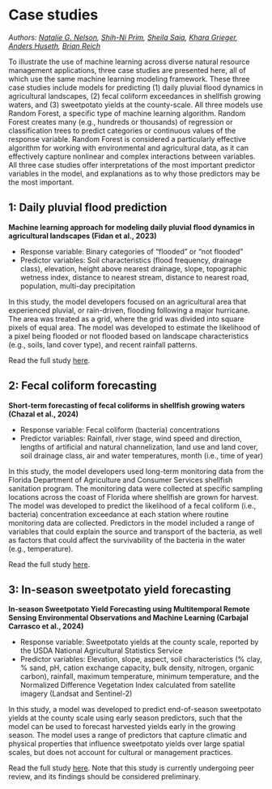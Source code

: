 # Case studies

*Authors: [Natalie G. Nelson](https://bae.ncsu.edu/people/nnelson4/), [Shih-Ni Prim](https://www.linkedin.com/in/shih-ni-prim-14033336/), [Sheila Saia](https://sheilasaia.rbind.io/), [Khara Grieger](https://cals.ncsu.edu/applied-ecology/people/kdgriege/), [Anders Huseth](https://cals.ncsu.edu/entomology-and-plant-pathology/people/ashuseth/), [Brian Reich](https://statistics.sciences.ncsu.edu/people/bjreich/)*

To illustrate the use of machine learning across diverse natural resource management applications, three case studies are presented here, all of which use the same machine learning modeling framework. These three case studies include models for predicting (1) daily pluvial flood dynamics in agricultural landscapes, (2) fecal coliform exceedances in shellfish growing waters, and (3) sweetpotato yields at the county-scale. All three models use Random Forest, a specific type of machine learning algorithm. Random Forest creates many (e.g., hundreds or thousands) of regression or classification trees to predict categories or continuous values of the response variable. Random Forest is considered a particularly effective algorithm for working with environmental and agricultural data, as it can effectively capture nonlinear and complex interactions between variables. All three case studies offer interpretations of the most important predictor variables in the model, and explanations as to why those predictors may be the most important. 

## 1: Daily pluvial flood prediction

**Machine learning approach for modeling daily pluvial flood dynamics in agricultural landscapes (Fidan et al., 2023)**

* Response variable: Binary categories of “flooded” or “not flooded”
* Predictor variables: Soil characteristics (flood frequency, drainage class), elevation, height above nearest drainage, slope, topographic wetness index, distance to nearest stream, distance to nearest road, population, multi-day precipitation

In this study, the model developers focused on an agricultural area that experienced pluvial, or rain-driven, flooding following a major hurricane. The area was treated as a grid, where the grid was divided into square pixels of equal area. The model was developed to estimate the likelihood of a pixel being flooded or not flooded based on landscape characteristics (e.g., soils, land cover type), and recent rainfall patterns.

Read the full study [here](https://www.sciencedirect.com/science/article/pii/S1364815223001445?dgcid=author). 

## 2: Fecal coliform forecasting

**Short-term forecasting of fecal coliforms in shellfish growing waters (Chazal et al., 2024)**

* Response variable: Fecal coliform (bacteria) concentrations
* Predictor variables: Rainfall, river stage, wind speed and direction, lengths of artificial and natural channelization, land use and land cover, soil drainage class, air and water temperatures, month (i.e., time of year)

In this study, the model developers used long-term monitoring data from the Florida Department of Agriculture and Consumer Services shellfish sanitation program. The monitoring data were collected at specific sampling locations across the coast of Florida where shellfish are grown for harvest. The model was developed to predict the likelihood of a fecal coliform (i.e., bacteria) concentration exceedance at each station where routine monitoring data are collected. Predictors in the model included a range of variables that could explain the source and transport of the bacteria, as well as factors that could affect the survivability of the bacteria in the water (e.g., temperature). 

Read the full study [here](https://doi.org/10.1016/j.marpolbul.2024.116053). 

## 3: In-season sweetpotato yield forecasting

**In-season Sweetpotato Yield Forecasting using Multitemporal Remote Sensing Environmental Observations and Machine Learning (Carbajal Carrasco et al., 2024)**

* Response variable: Sweetpotato yields at the county scale, reported by the USDA National Agricultural Statistics Service
* Predictor variables: Elevation, slope, aspect, soil characteristics (% clay, % sand, pH, cation exchange capacity, bulk density, nitrogen, organic carbon), rainfall, maximum temperature, minimum temperature, and the Normalized Difference Vegetation Index calculated from satellite imagery (Landsat and Sentinel-2)

In this study, a model was developed to predict end-of-season sweetpotato yields at the county scale using early season predictors, such that the model can be used to forecast harvested yields early in the growing season. The model uses a range of predictors that capture climatic and physical properties that influence sweetpotato yields over large spatial scales, but does not account for cultural or management practices. 

Read the full study [here](https://doi.org/10.22541/essoar.171415899.94920111/v1). Note that this study is currently undergoing peer review, and its findings should be considered preliminary.
